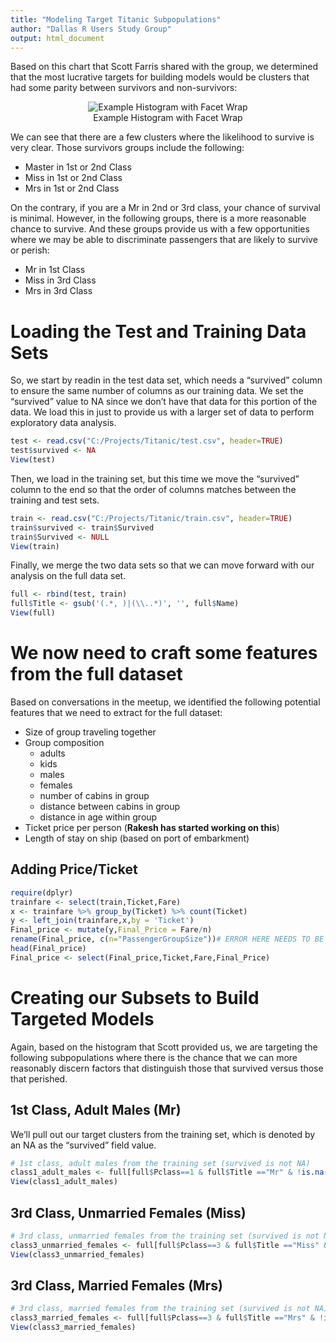 ```yaml
---
title: "Modeling Target Titanic Subpopulations"
author: "Dallas R Users Study Group"
output: html_document
---
```


Based on this chart that Scott Farris shared with the group, we determined that the most lucrative targets for building models would be clusters that had some parity between survivors and non-survivors:

<center>![Example Histogram with Facet Wrap](SurvivorsByClassAndTitle.png)</center>

We can see that there are a few clusters where the likelihood to survive is very clear.  Those survivors groups include the following:

* Master in 1st or 2nd Class
* Miss in 1st or 2nd Class
* Mrs in 1st or 2nd Class

On the contrary, if you are a Mr in 2nd or 3rd class, your chance of survival is minimal.  However, in the following groups, there is a more reasonable chance to survive.  And these groups provide us with a few opportunities where we may be able to discriminate passengers that are likely to survive or perish:

* Mr in 1st Class
* Miss in 3rd Class
* Mrs in 3rd Class

# Loading the Test and Training Data Sets

So, we start by readin in the test data set, which needs a "survived" column to ensure the same number of columns as our training data.  We set the "survived" value to NA since we don't have that data for this portion of the data.  We load this in just to provide us with a larger set of data to perform exploratory data analysis.

```r
test <- read.csv("C:/Projects/Titanic/test.csv", header=TRUE)
test$survived <- NA
View(test)
```

Then, we load in the training set, but this time we move the "survived" column to the end so that the order of columns matches between the training and test sets.

```r
train <- read.csv("C:/Projects/Titanic/train.csv", header=TRUE)
train$survived <- train$Survived
train$Survived <- NULL
View(train)
```

Finally, we merge the two data sets so that we can move forward with our analysis on the full data set.

```r
full <- rbind(test, train)
full$Title <- gsub('(.*, )|(\\..*)', '', full$Name)
View(full)
```


# We now need to craft some features from the full dataset

Based on conversations in the meetup, we identified the following potential features that we need to extract for the full dataset:

* Size of group traveling together
* Group composition
    + adults
    + kids
    + males
    + females
    + number of cabins in group
    + distance between cabins in group
    + distance in age within group
* Ticket price per person (**Rakesh has started working on this**)
* Length of stay on ship (based on port of embarkment)

## Adding Price/Ticket

```r
require(dplyr)
trainfare <- select(train,Ticket,Fare)
x <- trainfare %>% group_by(Ticket) %>% count(Ticket)
y <- left_join(trainfare,x,by = 'Ticket')
Final_price <- mutate(y,Final_Price = Fare/n)
rename(Final_price, c(n="PassengerGroupSize"))# ERROR HERE NEEDS TO BE FIXED!! ###
head(Final_price)
Final_price <- select(Final_price,Ticket,Fare,Final_Price)
```

# Creating our Subsets to Build Targeted Models

Again, based on the histogram that Scott provided us, we are targeting the following subpopulations where there is the chance that we can more reasonably discern factors that distinguish those that survived versus those that perished.

## 1st Class, Adult Males (Mr)

We'll pull out our target clusters from the training set, which is denoted by an NA as the "survived" field value.

```r
# 1st class, adult males from the training set (survived is not NA)
class1_adult_males <- full[full$Pclass==1 & full$Title =="Mr" & !is.na(full$survived), ]
View(class1_adult_males)
```

## 3rd Class, Unmarried Females (Miss)

```r
# 3rd class, unmarried females from the training set (survived is not NA)
class3_unmarried_females <- full[full$Pclass==3 & full$Title =="Miss" & !is.na(full$survived), ]
View(class3_unmarried_females)
```

## 3rd Class, Married Females (Mrs)

```r
# 3rd class, married females from the training set (survived is not NA)
class3_married_females <- full[full$Pclass==3 & full$Title =="Mrs" & !is.na(full$survived), ]
View(class3_married_females)
```


